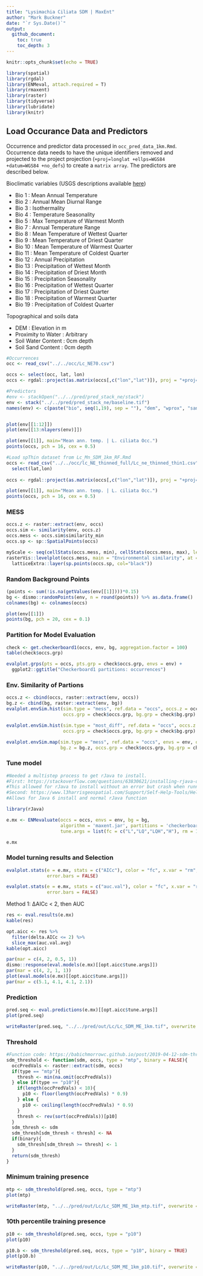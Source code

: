 ```yaml
---
title: "Lysimachia Ciliata SDM | MaxEnt"
author: "Mark Buckner"
date: "`r Sys.Date()`"
output: 
  github_document:
    toc: true
    toc_depth: 3
---
```


```r
knitr::opts_chunk$set(echo = TRUE)
```

```r
library(spatial)
library(rgdal)
library(ENMeval, attach.required = T)
library(rmaxent)
library(raster)
library(tidyverse)
library(lubridate)
library(knitr)
```

## Load Occurance Data and Predictors

Occurrence and predictor data processed in `occ_pred_data_1km.Rmd`. Occurrence data needs to have the unique identifiers removed and projected to the project projection (`+proj=longlat +ellps=WGS84 +datum=WGS84 +no_defs`) to create a `matrix array`. The predictors are described below.

Bioclimatic variables (USGS descriptions available [here](https://pubs.usgs.gov/ds/691/ds691.pdf))

 - Bio 1 : Mean Annual Temperature
 - Bio 2 : Annual Mean Diurnal Range
 - Bio 3 : Isothermality 
 - Bio 4 : Temperature Seasonality
 - Bio 5 : Max Temperature of Warmest Month
 - Bio 7 : Annual Temperature Range
 - Bio 8 : Mean Temperature of Wettest Quarter
 - Bio 9 : Mean Temperature of Driest Quarter
 - Bio 10 : Mean Temperature of Warmest Quarter
 - Bio 11 : Mean Temperature of Coldest Quarter
 - Bio 12 : Annual Precipitation
 - Bio 13 : Precipitation of Wettest Month
 - Bio 14 : Precipitation of Driest Month
 - Bio 15 : Precipitation Seasonality
 - Bio 16 : Precipitation of Wettest Quarter
 - Bio 17 : Precipitation of Driest Quarter
 - Bio 18 : Precipitation of Warmest Quarter
 - Bio 19 : Precipitation of Coldest Quarter
 
Topographical and soils data

 - DEM : Elevation in m
 - Proximity to Water : Arbitrary 
 - Soil Water Content : 0cm depth
 - Soil Sand Content : 0cm depth

```r
#Occurrences
occ <- read_csv("../../occ/Lc_NE70.csv")

occs <- select(occ, lat, lon)
occs <- rgdal::project(as.matrix(occs[,c("lon","lat")]), proj = "+proj=longlat +ellps=WGS84 +datum=WGS84 +no_defs")

#Predictors
#env <- stackOpen("../../pred/pred_stack_ne/stack")
env <- stack("../../pred/pred_stack_ne/baseline.tif")
names(env) <- c(paste("bio", seq(1,19), sep = ""), "dem", "wprox", "sand", "h20")


plot(env[[1:12]])
plot(env[[13:nlayers(env)]])

plot(env[[1]], main="Mean ann. temp. | L. ciliata Occ.")
points(occs, pch = 16, cex = 0.5)

#Load spThin dataset from Lc_Mn_SDM_1km_RF.Rmd
occs <- read_csv("../../occ/lc_NE_thinned_full/Lc_ne_thinned_thin1.csv") %>% 
  select(lat,lon)
  
occs <- rgdal::project(as.matrix(occs[,c("lon","lat")]), proj = "+proj=longlat +ellps=WGS84 +datum=WGS84 +no_defs")

plot(env[[1]], main="Mean ann. temp. | L. ciliata Occ.")
points(occs, pch = 16, cex = 0.5)
```

### MESS

```r
occs.z <- raster::extract(env, occs)
occs.sim <- similarity(env, occs.z)
occs.mess <- occs.sim$similarity_min
occs.sp <- sp::SpatialPoints(occs)

myScale <- seq(cellStats(occs.mess, min), cellStats(occs.mess, max), length.out = 100)
rasterVis::levelplot(occs.mess, main = "Environmental similarity", at = myScale, margin = FALSE) + 
  latticeExtra::layer(sp.points(occs.sp, col="black"))
```

### Random Background Points

```r
(points <- sum(!is.na(getValues(env[[1]])))*0.15)
bg <- dismo::randomPoints(env, n = round(points)) %>% as.data.frame()
colnames(bg) <- colnames(occs)

plot(env[[1]])
points(bg, pch = 20, cex = 0.1)
```

### Partition for Model Evaluation

```r
check <- get.checkerboard1(occs, env, bg, aggregation.factor = 100)
table(check$occs.grp)

evalplot.grps(pts = occs, pts.grp = check$occs.grp, envs = env) + 
  ggplot2::ggtitle("Checkerboard1 partitions: occurrences")
```


### Env. Similarity of Partions

```r
occs.z <- cbind(occs, raster::extract(env, occs))
bg.z <- cbind(bg, raster::extract(env, bg))
evalplot.envSim.hist(sim.type = "mess", ref.data = "occs", occs.z = occs.z, bg.z = bg.z, 
                     occs.grp = check$occs.grp, bg.grp = check$bg.grp)

evalplot.envSim.hist(sim.type = "most_diff", ref.data = "occs", occs.z = occs.z, bg.z = bg.z, 
                     occs.grp = check$occs.grp, bg.grp = check$bg.grp)

evalplot.envSim.map(sim.type = "mess", ref.data = "occs", envs = env, occs.z = occs.z, 
                    bg.z = bg.z, occs.grp = check$occs.grp, bg.grp = check$bg.grp, bb.buf = 7)
```

### Tune model

```r
#Needed a multistep process to get rJava to install. 
#First: https://stackoverflow.com/questions/63830621/installing-rjava-on-macos-catalina-10-15-6
#This allowed for rJava to install without an error but crash when running. Alert said Java 6 required.
#Second: https://www.l3harrisgeospatial.com/Support/Self-Help-Tools/Help-Articles/Help-Articles-Detail/ArtMID/10220/ArticleID/23780/macOS-Catalina-1015-ENVIIDL-and-Legacy-Java-6-Dependencies
#Allows for Java 6 install and normal rJava function

library(rJava)

e.mx <- ENMevaluate(occs = occs, envs = env, bg = bg, 
                    algorithm = 'maxent.jar', partitions = 'checkerboard1', parallel = TRUE, 
                    tune.args = list(fc = c("L","LQ","LQH","H"), rm = 1:5))

e.mx
```

### Model turning results and Selection

```r
evalplot.stats(e = e.mx, stats = c("AICc"), color = "fc", x.var = "rm", 
               error.bars = FALSE)

evalplot.stats(e = e.mx, stats = c("auc.val"), color = "fc", x.var = "rm", 
               error.bars = FALSE)
```
Method 1: ∆AICc < 2, then AUC

```r
res <- eval.results(e.mx)
kable(res)

opt.aicc <- res %>% 
  filter(delta.AICc <= 2) %>% 
  slice_max(auc.val.avg)
kable(opt.aicc)
```

```r
par(mar = c(4, 2, 0.5, 1)) 
dismo::response(eval.models(e.mx)[[opt.aicc$tune.args]])
par(mar = c(4, 2, 1, 1)) 
plot(eval.models(e.mx)[[opt.aicc$tune.args]])
par(mar = c(5.1, 4.1, 4.1, 2.1))
```

### Prediction

```r
pred.seq <- eval.predictions(e.mx)[[opt.aicc$tune.args]]
plot(pred.seq)

writeRaster(pred.seq, "../../pred/out/Lc/Lc_SDM_ME_1km.tif", overwrite = TRUE)
```
### Threshold

```r
#Function code: https://babichmorrowc.github.io/post/2019-04-12-sdm-threshold/
sdm_threshold <- function(sdm, occs, type = "mtp", binary = FALSE){
  occPredVals <- raster::extract(sdm, occs)
  if(type == "mtp"){
    thresh <- min(na.omit(occPredVals))
  } else if(type == "p10"){
    if(length(occPredVals) < 10){
      p10 <- floor(length(occPredVals) * 0.9)
    } else {
      p10 <- ceiling(length(occPredVals) * 0.9)
    }
    thresh <- rev(sort(occPredVals))[p10]
  }
  sdm_thresh <- sdm
  sdm_thresh[sdm_thresh < thresh] <- NA
  if(binary){
    sdm_thresh[sdm_thresh >= thresh] <- 1
  }
  return(sdm_thresh)
}
```

### Minimum training presence 

```r
mtp <- sdm_threshold(pred.seq, occs, type = "mtp")
plot(mtp)

writeRaster(mtp, "../../pred/out/Lc/Lc_SDM_ME_1km_mtp.tif", overwrite = TRUE)
```

### 10th percentile training presence

```r
p10 <- sdm_threshold(pred.seq, occs, type = "p10")
plot(p10)

p10.b <- sdm_threshold(pred.seq, occs, type = "p10", binary = TRUE)
plot(p10.b)

writeRaster(p10, "../../pred/out/Lc/Lc_SDM_ME_1km_p10.tif", overwrite = TRUE)
```





